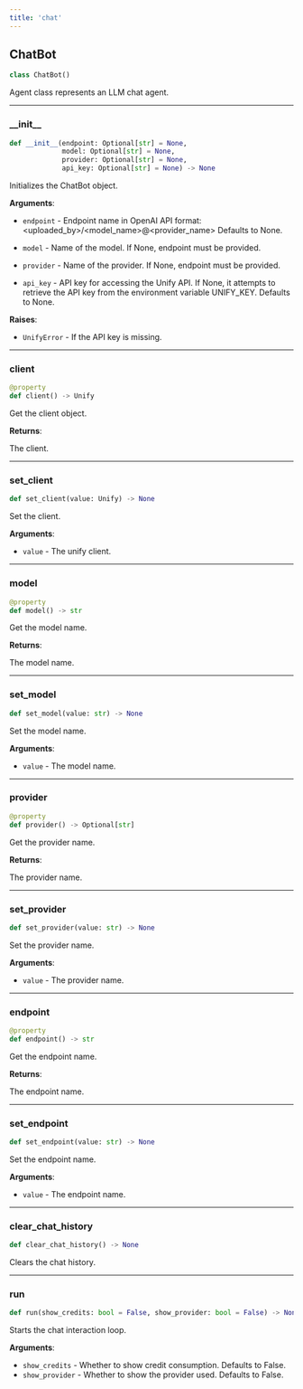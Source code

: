 ```yaml
---
title: 'chat'
---
```


<a id="queries.chat.ChatBot"></a>

## ChatBot

```python
class ChatBot()
```

Agent class represents an LLM chat agent.

<a id="queries.chat.ChatBot.__init__"></a>

---

### \_\_init\_\_

```python
def __init__(endpoint: Optional[str] = None,
             model: Optional[str] = None,
             provider: Optional[str] = None,
             api_key: Optional[str] = None) -> None
```

Initializes the ChatBot object.

**Arguments**:

- `endpoint` - Endpoint name in OpenAI API format:
  \<uploaded_by\>/\<model_name\>@\<provider_name\>
  Defaults to None.
  
- `model` - Name of the model. If None, endpoint must be provided.
  
- `provider` - Name of the provider. If None, endpoint must be provided.
  
- `api_key` - API key for accessing the Unify API. If None, it attempts to
  retrieve the API key from the environment variable UNIFY_KEY.
  Defaults to None.
  

**Raises**:

- `UnifyError` - If the API key is missing.

<a id="queries.chat.ChatBot.client"></a>

---

### client

```python
@property
def client() -> Unify
```

Get the client object.  

**Returns**:

  The client.

<a id="queries.chat.ChatBot.set_client"></a>

---

### set\_client

```python
def set_client(value: Unify) -> None
```

Set the client.  

**Arguments**:

- `value` - The unify client.

<a id="queries.chat.ChatBot.model"></a>

---

### model

```python
@property
def model() -> str
```

Get the model name.  

**Returns**:

  The model name.

<a id="queries.chat.ChatBot.set_model"></a>

---

### set\_model

```python
def set_model(value: str) -> None
```

Set the model name.  

**Arguments**:

- `value` - The model name.

<a id="queries.chat.ChatBot.provider"></a>

---

### provider

```python
@property
def provider() -> Optional[str]
```

Get the provider name.  

**Returns**:

  The provider name.

<a id="queries.chat.ChatBot.set_provider"></a>

---

### set\_provider

```python
def set_provider(value: str) -> None
```

Set the provider name.  

**Arguments**:

- `value` - The provider name.

<a id="queries.chat.ChatBot.endpoint"></a>

---

### endpoint

```python
@property
def endpoint() -> str
```

Get the endpoint name.  

**Returns**:

  The endpoint name.

<a id="queries.chat.ChatBot.set_endpoint"></a>

---

### set\_endpoint

```python
def set_endpoint(value: str) -> None
```

Set the endpoint name.  

**Arguments**:

- `value` - The endpoint name.

<a id="queries.chat.ChatBot.clear_chat_history"></a>

---

### clear\_chat\_history

```python
def clear_chat_history() -> None
```

Clears the chat history.

<a id="queries.chat.ChatBot.run"></a>

---

### run

```python
def run(show_credits: bool = False, show_provider: bool = False) -> None
```

Starts the chat interaction loop.

**Arguments**:

- `show_credits` - Whether to show credit consumption. Defaults to False.
- `show_provider` - Whether to show the provider used. Defaults to False.

<a id="queries.multi_llm"></a>
